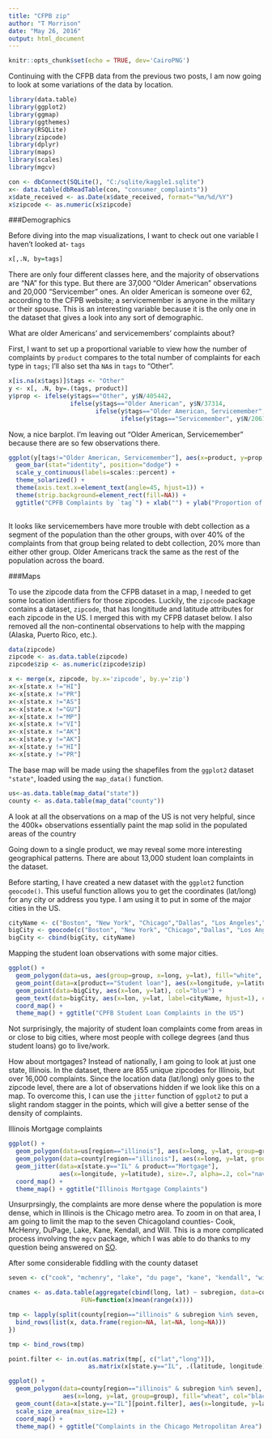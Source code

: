 ```yaml
---
title: "CFPB zip"
author: "T Morrison"
date: "May 26, 2016"
output: html_document
---
```


```r
knitr::opts_chunk$set(echo = TRUE, dev='CairoPNG')
```

Continuing with the CFPB data from the previous two posts, I am now going to look at some variations of the data by location.

```r
library(data.table)
library(ggplot2)
library(ggmap)
library(ggthemes)
library(RSQLite)
library(zipcode)
library(dplyr)
library(maps)
library(scales)
library(mgcv)
```


```r
con <- dbConnect(SQLite(), "C:/sqlite/kaggle1.sqlite")
x<- data.table(dbReadTable(con, "consumer_complaints"))
x$date_received <- as.Date(x$date_received, format="%m/%d/%Y")
x$zipcode <- as.numeric(x$zipcode)
```


###Demographics

Before diving into the map visualizations, I want to check out one variable I haven't looked at- `tags`

```r
x[,.N, by=tags]
```
There are only four different classes here, and the majority of observations are "NA" for this type. But there are 37,000 "Older American" observations and 20,000 "Servicember" ones. An older American is someone over 62, according to the CFPB website; a servicemember is anyone in the military or their spouse. This is an interesting variable because it is the only one in the dataset that gives a look into any sort of demographic.

What are older Americans' and servicemembers' complaints about?

First, I want to set up a proportional variable to view how the number of complaints by `product` compares to the total number of complaints for each type in `tags`; I'll also set tha `NA`s in `tags` to "Other".
```r
x[is.na(x$tags)]$tags <- "Other"
y <- x[, .N, by=.(tags, product)]
y$prop <- ifelse(y$tags=="Other", y$N/405442, 
                 ifelse(y$tags=="Older American", y$N/37314, 
                        ifelse(y$tags=="Older American, Servicemember", y$N/5256, 
                               ifelse(y$tags=="Servicemember", y$N/20610, NA))))

```

Now, a nice barplot. I'm leaving out "Older American, Servicemember" because there are so few observations there.
```r
ggplot(y[tags!="Older American, Servicemember"], aes(x=product, y=prop, fill=tags)) +
  geom_bar(stat="identity", position="dodge") +
  scale_y_continuous(labels=scales::percent) +
  theme_solarized() +
  theme(axis.text.x=element_text(angle=45, hjust=1)) +
  theme(strip.background=element_rect(fill=NA)) +
  ggtitle("CPFB Complaints by `tag`") + xlab("") + ylab("Proportion of total complaints")
  
```

It looks like servicemembers have more trouble with debt collection as a segment of the population than the other groups, with over 40% of the complaints from that group being related to debt collection, 20% more than either other group. Older Americans track the same as the rest of the population across the board.


###Maps

To use the zipcode data from the CFPB dataset in a map, I needed to get some location identifiers for those zipcodes. Luckily, the `zipcode` package contains a dataset, `zipcode`, that has longititude and latitude attributes for each zipcode in the US. I merged this with my CFPB dataset below. I also removed all the non-continental observations to help with the mapping (Alaska, Puerto Rico, etc.).
```r
data(zipcode)
zipcode <- as.data.table(zipcode)
zipcode$zip <- as.numeric(zipcode$zip)

x <- merge(x, zipcode, by.x='zipcode', by.y='zip')
x<-x[state.x !="HI"]
x<-x[state.x !="PR"]
x<-x[state.x !="AS"]
x<-x[state.x !="GU"]
x<-x[state.x !="MP"]
x<-x[state.x !="VI"]
x<-x[state.x !="AK"]
x<-x[state.y !="AK"]
x<-x[state.y !="HI"]
x<-x[state.y !="PR"]
```


The base map will be made using the shapefiles from the `ggplot2` dataset `"state"`, loaded using the `map_data()` function.
```r
us<-as.data.table(map_data("state"))
county <- as.data.table(map_data("county"))
```


A look at all the observations on a map of the US is not very helpful, since the 400k+ observations essentially paint the map solid in the populated areas of the country

Going down to a single product, we may reveal some more interesting geographical patterns. There are about 13,000 student loan complaints in the dataset.

Before starting, I have created a new dataset with the `ggplot2` function `geocode()`. This useful function allows you to get the coordinates (lat/long) for any city or address you type. I am using it to put in some of the major cities in the US.
```r
cityName <- c("Boston", "New York", "Chicago","Dallas", "Los Angeles","San Francisco","Seattle","Portland","Detroit","Austin","Denver", "Washington, DC", "St. Louis", "Houston", "Atlanta","Philadelphia", "Miami", "Phoenix")
bigCity <- geocode(c("Boston", "New York", "Chicago","Dallas", "Los Angeles","San Francisco","Seattle","Portland","Detroit","Austin","Denver", "Washington, DC", "St. Louis", "Houston", "Atlanta","Philadelphia", "Miami","Phoenix"))
bigCity <- cbind(bigCity, cityName)

```

Mapping the student loan observations with some major cities.

```r
ggplot() +
  geom_polygon(data=us, aes(group=group, x=long, y=lat), fill="white", col="black", size=.6) +
  geom_point(data=x[product=="Student loan"], aes(x=longitude, y=latitude), alpha=.2, size=.5, col="red", na.rm=T) +
  geom_point(data=bigCity, aes(x=lon, y=lat), col="blue") +
  geom_text(data=bigCity, aes(x=lon, y=lat, label=cityName, hjust=1), col="navyblue") +
  coord_map() +
  theme_map() + ggtitle("CPFB Student Loan Complaints in the US")
```

Not surprisingly, the majority of student loan complaints come from areas in or close to big cities, where most people with college degrees (and thus student loans) go to live/work.


How about mortgages? Instead of nationally, I am going to look at just one state, Illinois. In the dataset, there are 855 unique zipcodes for Illinois, but over 16,000 complaints. Since the location data (lat/long) only goes to the zipcode level, there are a lot of observations hidden if we look like this on a map. To overcome this, I can use the `jitter` function of `ggplot2` to put a slight random stagger in the points, which will give a better sense of the density of complaints. 


Illinois Mortgage complaints
```r
ggplot() +
  geom_polygon(data=us[region=="illinois"], aes(x=long, y=lat, group=group), fill="white", col="black", size=.6) +
  geom_polygon(data=county[region=="illinois"], aes(x=long, y=lat, group=group), fill="white", col="black") +
  geom_jitter(data=x[state.y=="IL" & product=="Mortgage"], 
              aes(x=longitude, y=latitude), size=.7, alpha=.2, col="navyblue", width=.04, height=.04) +
  coord_map() +
  theme_map() + ggtitle("Illinois Mortgage Complaints")
```

Unsurprsingly, the complaints are more dense where the population is more dense, which in Illinois is the Chicago metro area. To zoom in on that area, I am going to limit the map to the seven Chicagoland counties- Cook, McHenry, DuPage, Lake, Kane, Kendall, and Will. This is a more complicated process involving the `mgcv` package, which I was able to do thanks to my question being answered on [SO](http://stackoverflow.com/questions/39069936/limit-points-on-map-plot-to-one-layer/39070058#39070058).

After some considerable fiddling with the county dataset 

```r
seven <- c("cook", "mchenry", "lake", "du page", "kane", "kendall", "will")

cnames <- as.data.table(aggregate(cbind(long, lat) ~ subregion, data=county[region=="illinois"], 
                    FUN=function(x)mean(range(x))))

tmp <- lapply(split(county[region=="illinois" & subregion %in% seven, .(lat,long,subregion)], county[region=="illinois" & subregion %in% seven]$subregion), function(x) {
  bind_rows(list(x, data.frame(region=NA, lat=NA, long=NA)))
})

tmp <- bind_rows(tmp)

point.filter <- in.out(as.matrix(tmp[, c("lat","long")]), 
                      as.matrix(x[state.y=="IL", .(latitude, longitude)]))

```


```r
ggplot() +
  geom_polygon(data=county[region=="illinois" & subregion %in% seven], 
               aes(x=long, y=lat, group=group), fill="wheat", col="black") +
  geom_count(data=x[state.y=="IL"][point.filter], aes(x=longitude, y=latitude), alpha=.2, col="royalblue")+#, size=.1, width=.02, height=.02) +
  scale_size_area(max_size=12) +
  coord_map() +
  theme_map() + ggtitle("Complaints in the Chicago Metropolitan Area")
```










